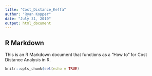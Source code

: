 ```yaml
---
title: "Cost_Distance_Keffa"
author: "Ryan Kopper"
date: "July 31, 2019"
output: html_document
---
```

## R Markdown

This is an R Markdown document that functions as a "How to" for Cost Distance Analysis in R. 

```r
knitr::opts_chunk$set(echo = TRUE)



```



```r

```


